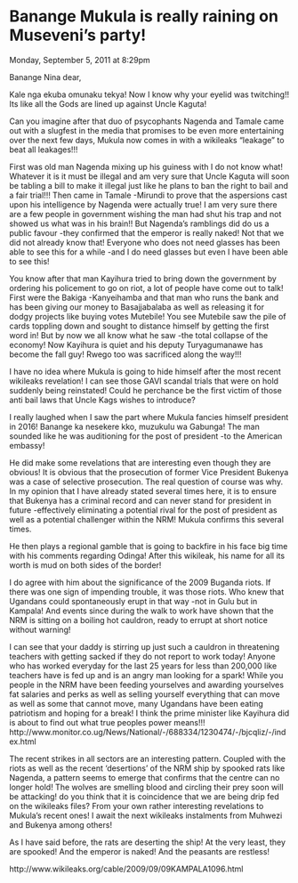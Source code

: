 # Banange Mukula is really raining on Museveni's party!

Monday, September 5, 2011 at 8:29pm


Banange Nina dear,

Kale nga ekuba omunaku tekya! Now I know why your eyelid was twitching!! Its like all the Gods are lined up against Uncle Kaguta!

Can you imagine after that duo of psycophants Nagenda and Tamale came out with a slugfest in the media that promises to be even more entertaining over the next few days, Mukula now comes in with a wikileaks "leakage" to beat all leakages!!!

First was old man Nagenda mixing up his guiness with I do not know what! Whatever it is it must be illegal and am very sure that Uncle Kaguta will soon be tabling a bill to make it illegal just like he plans to ban the right to bail and a fair trial!!! Then came in Tamale -Mirundi to prove that the aspersions cast upon his intelligence by Nagenda were actually true! I am very sure there are a few people in government wishing the man had shut his trap and not showed us what was in his brain!! But Nagenda's ramblings did do us a public favour -they confirmed that the emperor is really naked! Not that we did not already know that! Everyone who does not need glasses has been able to see this for a while -and I do need glasses but even I have been able to see this!

You know after that man Kayihura tried to bring down the government by ordering his policement to go on riot, a lot of people have come out to talk! First were the Bakiga -Kanyeihamba and that man who runs the bank and has been giving our money to Basajjabalaba as well as releasing it for dodgy projects like buying votes Mutebile! You see Mutebile saw the pile of cards toppling down and sought to distance himself by getting the first word in! But by now we all know what he saw -the total collapse of the economy! Now Kayihura is quiet and his deputy Turyagumanawe has become the fall guy! Rwego too was sacrificed along the way!!!

I have no idea where Mukula is going to hide himself after the most recent wikileaks revelation! I can see those GAVI scandal trials that were on hold suddenly being reinstated! Could he perchance be the first victim of those anti bail laws that Uncle Kags wishes to introduce?

I really laughed when I saw the part where Mukula fancies himself president in 2016! Banange ka nesekere kko, muzukulu wa Gabunga! The man sounded like he was auditioning for the post of president -to the American embassy!

He did make some revelations that are interesting even though they are obvious! It is obvious that the prosecution of former Vice President Bukenya was a case of selective prosecution. The real question of course was why. In my opinion that I have already stated several times here, it is to ensure that Bukenya has a criminal record and can never stand for president in future -effectively eliminating a potential rival for the post of president as well as a potential challenger within the NRM! Mukula confirms this several times.

He then plays a regional gamble that is going to backfire in his face big time with his comments regarding Odinga! After this wikileak, his name for all its worth is mud on both sides of the border!

I do agree with him about the significance of the 2009 Buganda riots. If there was one sign of impending trouble, it was those riots. Who knew that Ugandans could spontaneously erupt in that way -not in Gulu but in Kampala! And events since during the walk to work have shown that the NRM is sitting on a boiling hot cauldron, ready to errupt at short notice without warning!

I can see that your daddy is stirring up just such a cauldron in threatening teachers with getting sacked if they do not report to work today! Anyone who has worked everyday for the last 25 years for less than 200,000 like teachers have is fed up and is an angry man looking for a spark! While you people in the NRM have been feeding yourselves and awarding yourselves fat salaries and perks as well as selling yourself everything that can move as well as some that cannot move, many Ugandans have been eating patriotism and hoping for a break! I think the prime minister like Kayihura did is about to find out what true peoples power means!!! http://www.monitor.co.ug/News/National/-/688334/1230474/-/bjcqliz/-/index.html

The recent strikes in all sectors are an interesting pattern. Coupled with the riots as well as the recent 'desertions' of the NRM ship by spooked rats like Nagenda, a pattern seems to emerge that confirms that the centre can no longer hold! The wolves are smelling blood and circling their prey soon will be attacking! do you think that it is coincidence that we are being drip fed on the wikileaks files? From your own rather interesting revelations to Mukula's recent ones! I await the next wikileaks instalments from Muhwezi and Bukenya among others!

As I have said before, the rats are deserting the ship! At the very least, they are spooked! And the emperor is naked! And the peasants are restless!

http://www.wikileaks.org/cable/2009/09/09KAMPALA1096.html
